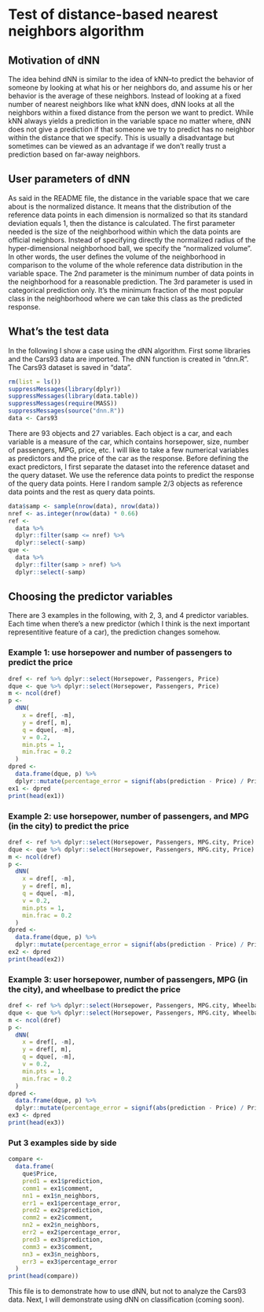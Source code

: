 # Test of distance-based nearest neighbors algorithm

## Motivation of dNN
The idea behind dNN is similar to the idea of kNN--to predict the behavior of someone by looking at what his or her neighbors do, and assume his or her behavior is the average of these neighbors. Instead of looking at a fixed number of nearest neighbors like what kNN does, dNN looks at all the neighbors within a fixed distance from the person we want to predict. While kNN always yields a prediction in the variable space no matter where, dNN does not give a prediction if that someone we try to predict has no neighbor within the distance that we specify. This is usually a disadvantage but sometimes can be viewed as an advantage if we don't really trust a prediction based on far-away neighbors.

## User parameters of dNN
As said in the README file, the distance in the variable space that we care about is the normalized distance. It means that the distribution of the reference data points in each dimension is normalized so that its standard deviation equals 1, then the distance is calculated.
The first parameter needed is the size of the neighborhood within which the data points are official neighbors. Instead of specifying directly the normalized radius of the hyper-dimensional neighborhood ball, we specify the "normalized volume". In other words, the user defines the volume of the neighborhood in comparison to the volume of the whole reference data distribution in the variable space.
The 2nd parameter is the minimum number of data points in the neighborhood for a reasonable prediction.
The 3rd parameter is used in categorical prediction only. It's the minimum fraction of the most popular class in the neighborhood where we can take this class as the predicted response.

## What's the test data
In the following I show a case using the dNN algorithm. First some libraries and the Cars93 data are imported. The dNN function is created in "dnn.R". The Cars93 dataset is saved in "data".
```r
rm(list = ls())
suppressMessages(library(dplyr))
suppressMessages(library(data.table))
suppressMessages(require(MASS))
suppressMessages(source("dnn.R"))
data <- Cars93
```
There are 93 objects and 27 variables. Each object is a car, and each variable is a measure of the car, which contains horsepower, size, number of passengers, MPG, price, etc. I will like to take a few numerical variables as predictors and the price of the car as the response. Before defining the exact predictors, I first separate the dataset into the reference dataset and the query dataset. We use the reference data points to predict the response of the query data points. Here I random sample 2/3 objects as reference data points and the rest as query data points.
```r
data$samp <- sample(nrow(data), nrow(data))
nref <- as.integer(nrow(data) * 0.66)
ref <-
  data %>%
  dplyr::filter(samp <= nref) %>%
  dplyr::select(-samp)
que <-
  data %>%
  dplyr::filter(samp > nref) %>%
  dplyr::select(-samp)
```

## Choosing the predictor variables
There are 3 examples in the following, with 2, 3, and 4 predictor variables. Each time when there's a new predictor (which I think is the next important representitive feature of a car), the prediction changes somehow.

### Example 1: use horsepower and number of passengers to predict the price
```r
dref <- ref %>% dplyr::select(Horsepower, Passengers, Price)
dque <- que %>% dplyr::select(Horsepower, Passengers, Price)
m <- ncol(dref)
p <-
  dNN(
    x = dref[, -m],
    y = dref[, m],
    q = dque[, -m],
    v = 0.2,
    min.pts = 1,
    min.frac = 0.2
  )
dpred <-
  data.frame(dque, p) %>%
  dplyr::mutate(percentage_error = signif(abs(prediction - Price) / Price * 100, 3))
ex1 <- dpred
print(head(ex1))
```

### Example 2: use horsepower, number of passengers, and MPG (in the city) to predict the price
```r
dref <- ref %>% dplyr::select(Horsepower, Passengers, MPG.city, Price)
dque <- que %>% dplyr::select(Horsepower, Passengers, MPG.city, Price)
m <- ncol(dref)
p <-
  dNN(
    x = dref[, -m],
    y = dref[, m],
    q = dque[, -m],
    v = 0.2,
    min.pts = 1,
    min.frac = 0.2
  )
dpred <-
  data.frame(dque, p) %>%
  dplyr::mutate(percentage_error = signif(abs(prediction - Price) / Price * 100, 3))
ex2 <- dpred
print(head(ex2))
```

### Example 3: user horsepower, number of passengers, MPG (in the city), and wheelbase to predict the price
```r
dref <- ref %>% dplyr::select(Horsepower, Passengers, MPG.city, Wheelbase, Price)
dque <- que %>% dplyr::select(Horsepower, Passengers, MPG.city, Wheelbase, Price)
m <- ncol(dref)
p <-
  dNN(
    x = dref[, -m],
    y = dref[, m],
    q = dque[, -m],
    v = 0.2,
    min.pts = 1,
    min.frac = 0.2
  )
dpred <-
  data.frame(dque, p) %>%
  dplyr::mutate(percentage_error = signif(abs(prediction - Price) / Price * 100, 3))
ex3 <- dpred
print(head(ex3))
```

### Put 3 examples side by side
```r
compare <-
  data.frame(
    que$Price,
    pred1 = ex1$prediction,
    comm1 = ex1$comment,
    nn1 = ex1$n_neighbors,
    err1 = ex1$percentage_error,
    pred2 = ex2$prediction,
    comm2 = ex2$comment,
    nn2 = ex2$n_neighbors,
    err2 = ex2$percentage_error,
    pred3 = ex3$prediction,
    comm3 = ex3$comment,
    nn3 = ex3$n_neighbors,
    err3 = ex3$percentage_error
  )
print(head(compare))
```

This file is to demonstrate how to use dNN, but not to analyze the Cars93 data. Next, I will demonstrate using dNN on classification (coming soon).
